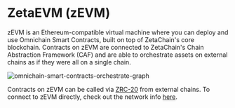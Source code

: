 
# ZetaEVM (zEVM)

zEVM is an Ethereum-compatible virtual machine where you can deploy and use
Omnichain Smart Contracts, built on top of ZetaChain's core blockchain.
Contracts on zEVM are connected to ZetaChain's Chain Abstraction Framework (CAF) and are
able to orchestrate assets on external chains as if they were all on a single
chain.

<Image
  src="/img/graphs/omnichain-smart-contracts-orchestrate-graph.svg"
  alt="omnichain-smart-contracts-orchestrate-graph"
  width={940}
  height={836}
  className="w-full"
/>

Contracts on zEVM can be called via [ZRC-20](/developers/tokens/zrc20) from
external chains. To connect to zEVM directly, check out the network info
[here](/reference/contracts).
